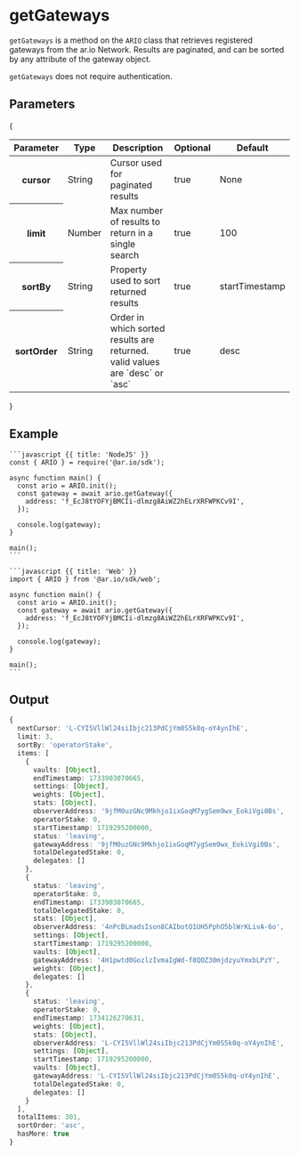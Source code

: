 
<HeroPattern />

# getGateways

`getGateways` is a method on the `ARIO` class that retrieves registered gateways from the ar.io Network. Results are paginated, and can be sorted by any attribute of the gateway object.

`getGateways` does not require authentication.

## Parameters

{
<div style={{textAlign: "center"}}>
    <table className="inline-table">
    <thead>
    <tr>
        <th>Parameter</th>
        <th>Type</th>
        <th>Description</th>
        <th>Optional</th>
        <th>Default</th>
    </tr>
    </thead>
    <tbody>
    <tr>
        <th>cursor</th>
        <td>String</td>
        <td>Cursor used for paginated results</td>
        <td>true</td>
        <td>None</td>
    </tr>
    <tr>
        <th>limit</th>
        <td>Number</td>
        <td>Max number of results to return in a single search</td>
        <td>true</td>
        <td>100</td>
    </tr>
    <tr>
        <th>sortBy</th>
        <td>String</td>
        <td>Property used to sort returned results</td>
        <td>true</td>
        <td>startTimestamp</td>
    </tr>
    <tr>
        <th>sortOrder</th>
        <td>String</td>
        <td>Order in which sorted results are returned. valid values are `desc` or `asc`</td>
        <td>true</td>
        <td>desc</td>
    </tr>
    </tbody>
    </table>
</div>
}

## Example

<CodeGroup title="getGateways">

    ```javascript {{ title: 'NodeJS' }}
    const { ARIO } = require('@ar.io/sdk');

    async function main() {
      const ario = ARIO.init();
      const gateway = await ario.getGateway({
        address: 'f_EcJ8tYOFYjBMCIi-dlmzg8AiWZ2hELrXRFWPKCv9I',
      });

      console.log(gateway);
    }

    main();
    ```

    ```javascript {{ title: 'Web' }}
    import { ARIO } from '@ar.io/sdk/web';

    async function main() {
      const ario = ARIO.init();
      const gateway = await ario.getGateway({
        address: 'f_EcJ8tYOFYjBMCIi-dlmzg8AiWZ2hELrXRFWPKCv9I',
      });

      console.log(gateway);
    }

    main();
    ```

</CodeGroup>


## Output

```typescript
{
  nextCursor: 'L-CYI5VllWl24siIbjc213PdCjYm0S5k0q-oY4ynIhE',
  limit: 3,
  sortBy: 'operatorStake',
  items: [
    {
      vaults: [Object],
      endTimestamp: 1733903070665,
      settings: [Object],
      weights: [Object],
      stats: [Object],
      observerAddress: '9jfM0uzGNc9Mkhjo1ixGoqM7ygSem9wx_EokiVgi0Bs',
      operatorStake: 0,
      startTimestamp: 1719295200000,
      status: 'leaving',
      gatewayAddress: '9jfM0uzGNc9Mkhjo1ixGoqM7ygSem9wx_EokiVgi0Bs',
      totalDelegatedStake: 0,
      delegates: []
    },
    {
      status: 'leaving',
      operatorStake: 0,
      endTimestamp: 1733903070665,
      totalDelegatedStake: 0,
      stats: [Object],
      observerAddress: '4nPcBLmadsIson8CAIbotO1UH5PphO5blWrKLivA-6o',
      settings: [Object],
      startTimestamp: 1719295200000,
      vaults: [Object],
      gatewayAddress: '4H1pwtd0GozlzIvmaIgWd-f8QOZ30mjdzyuYmxbLPzY',
      weights: [Object],
      delegates: []
    },
    {
      status: 'leaving',
      operatorStake: 0,
      endTimestamp: 1734126270631,
      weights: [Object],
      stats: [Object],
      observerAddress: 'L-CYI5VllWl24siIbjc213PdCjYm0S5k0q-oY4ynIhE',
      settings: [Object],
      startTimestamp: 1719295200000,
      vaults: [Object],
      gatewayAddress: 'L-CYI5VllWl24siIbjc213PdCjYm0S5k0q-oY4ynIhE',
      totalDelegatedStake: 0,
      delegates: []
    }
  ],
  totalItems: 301,
  sortOrder: 'asc',
  hasMore: true
}
```
